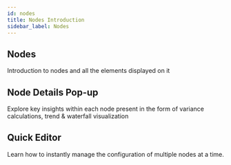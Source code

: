 ```yaml
---
id: nodes
title: Nodes Introduction
sidebar_label: Nodes
---
```


## Nodes

Introduction to nodes and all the elements displayed on it

<Vimeo
    video="https://player.vimeo.com/video/438789853"
    responsive={true}
/>



## Node Details Pop-up

Explore key insights within each node present in the form of variance calculations, trend & waterfall visualization

<Vimeo
    video="https://player.vimeo.com/video/438791132"
    responsive={true}
/>

## Quick Editor

Learn how to instantly manage the configuration of multiple nodes at a time.

<Vimeo
    video="https://player.vimeo.com/video/439161024"
    responsive={true}
/>